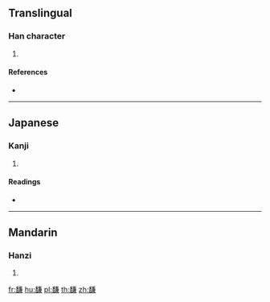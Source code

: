 {{character info/new}}
==Translingual==

===Han character===
{{Han char|rn=186|rad=香|as=10|sn=19|four=28637|canj=HATXC}}

# {{defn|Han|sort=香10}}

====References====
* {{Han ref|kx=1429.260|dkj=44554|dj=1956.200|hdz=74425.040|uh=99A6|ud=39334|bh=F3B2|bd=62386}}

----

==Japanese==

===Kanji===
{{ja-kanji|grade=|rs=香10}}

# {{defn|lang=ja|sort=香10}}

====Readings====
* {{ja-readings|on=[[けん]] (ken)|kun=[[こう]] (kou)}}

----

==Mandarin==

===Hanzi===
{{cmn-hanzi|pin=[[xiān]] ([[xian1]]), [[xīng]] ([[xing1]])|wg=hsien<sup>1</sup>, hsing<sup>1</sup>}}

# {{defn|lang=cmn|sort=香10}}

[[fr:馦]]
[[hu:馦]]
[[pl:馦]]
[[th:馦]]
[[zh:馦]]